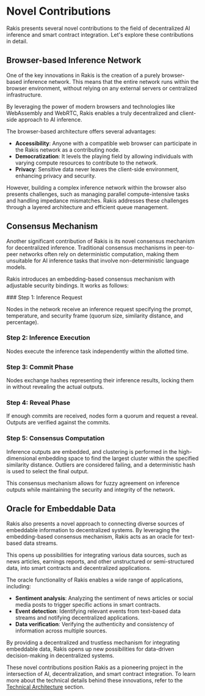 
# Novel Contributions

Rakis presents several novel contributions to the field of decentralized AI inference and smart contract integration. Let's explore these contributions in detail.

## Browser-based Inference Network

One of the key innovations in Rakis is the creation of a purely browser-based inference network. This means that the entire network runs within the browser environment, without relying on any external servers or centralized infrastructure.

<Callout emoji="💡">
By leveraging the power of modern browsers and technologies like WebAssembly and WebRTC, Rakis enables a truly decentralized and client-side approach to AI inference.
</Callout>

The browser-based architecture offers several advantages:

- **Accessibility**: Anyone with a compatible web browser can participate in the Rakis network as a contributing node.
- **Democratization**: It levels the playing field by allowing individuals with varying compute resources to contribute to the network.
- **Privacy**: Sensitive data never leaves the client-side environment, enhancing privacy and security.

However, building a complex inference network within the browser also presents challenges, such as managing parallel compute-intensive tasks and handling impedance mismatches. Rakis addresses these challenges through a layered architecture and efficient queue management.

## Consensus Mechanism

Another significant contribution of Rakis is its novel consensus mechanism for decentralized inference. Traditional consensus mechanisms in peer-to-peer networks often rely on deterministic computation, making them unsuitable for AI inference tasks that involve non-deterministic language models.

Rakis introduces an embedding-based consensus mechanism with adjustable security bindings. It works as follows:

<Steps>
### Step 1: Inference Request

Nodes in the network receive an inference request specifying the prompt, temperature, and security frame (quorum size, similarity distance, and percentage).

### Step 2: Inference Execution

Nodes execute the inference task independently within the allotted time.

### Step 3: Commit Phase

Nodes exchange hashes representing their inference results, locking them in without revealing the actual outputs.

### Step 4: Reveal Phase

If enough commits are received, nodes form a quorum and request a reveal. Outputs are verified against the commits.

### Step 5: Consensus Computation

Inference outputs are embedded, and clustering is performed in the high-dimensional embedding space to find the largest cluster within the specified similarity distance. Outliers are considered failing, and a deterministic hash is used to select the final output.
</Steps>

This consensus mechanism allows for fuzzy agreement on inference outputs while maintaining the security and integrity of the network.

## Oracle for Embeddable Data

Rakis also presents a novel approach to connecting diverse sources of embeddable information to decentralized systems. By leveraging the embedding-based consensus mechanism, Rakis acts as an oracle for text-based data streams.

<Callout emoji="🌉">
This opens up possibilities for integrating various data sources, such as news articles, earnings reports, and other unstructured or semi-structured data, into smart contracts and decentralized applications.
</Callout>

The oracle functionality of Rakis enables a wide range of applications, including:

- **Sentiment analysis**: Analyzing the sentiment of news articles or social media posts to trigger specific actions in smart contracts.
- **Event detection**: Identifying relevant events from text-based data streams and notifying decentralized applications.
- **Data verification**: Verifying the authenticity and consistency of information across multiple sources.

By providing a decentralized and trustless mechanism for integrating embeddable data, Rakis opens up new possibilities for data-driven decision-making in decentralized systems.

These novel contributions position Rakis as a pioneering project in the intersection of AI, decentralization, and smart contract integration. To learn more about the technical details behind these innovations, refer to the [Technical Architecture](/technical-architecture) section.